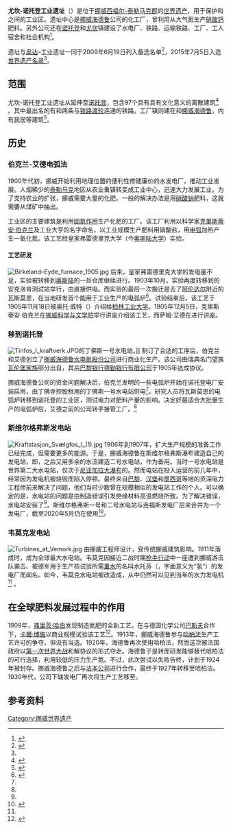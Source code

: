 {{Multiple issues|
{{Expand language|ja|page=リューカン＝ノトデンの産業遺産|time=2020-08-01T06:20:32+00:00}}
{{Refimprove|time=2020-08-01T06:20:32+00:00}}
}}
{{Infobox UNESCO World Heritage Site
| image         = Vemork_kraftstasjon_(21815773971).jpg
| image_upright = 1.2
| caption       = 韦莫克水电站
| location      = {{flag|Norway}}[[东挪威|东挪威]][[西福尔-泰勒马克郡|西福尔-泰勒马克郡]]
| part_of       = 
| includes      = 
| criteria      = {{UNESCO WHS type|(ii), (iv)}}(ii), (iv)
| ID            = 1486
| coordinates   = {{Coord|59|52|43|N|8|35|37|E|display=title, inline|format=dms}}
| year          = 2015
| area          = {{convert|4,959.5|ha|acre}}
| buffer_zone   = {{convert|33,967.6|ha|acre}}
| locmapin      = Norway
| map_caption   = 
}}

'''尤坎-诺托登工业遗址'''（{{lang-no|Rjukan–Notodden industriarv}}）是位于[[挪威|挪威]][[西福尔-泰勒马克郡|西福尔-泰勒马克郡]]的[[世界遗产|世界遗产]]，用于保护{{tsl|en|Heddalsvatnet|黑达尔湖}}和{{tsl|en|Vestfjorddalen|西峡湾谷}}之间的工业区。遗址中心是[[挪威海德鲁|挪威海德鲁]]公司的化工厂，曾利用{{le|伯克兰-艾德电弧法|Birkeland–Eyde process}}从大气氮生产[[硝酸钙|硝酸钙]]肥料。另外公司还在[[诺托登|诺托登]]和[[尤坎|尤坎]]镇建设了水电厂、铁路、运输铁路、工厂、工人宿舍和社会机构<ref name="wh">{{cite web|url=https://whc.unesco.org/en/list/1486|title=Rjukan–Notodden Industrial Heritage Site|date=2015-07-05|publisher=UNESCO|accessdate=2015-07-05|archive-date=2020-07-03|archive-url=https://web.archive.org/web/20200703130701/https://whc.unesco.org/en/list/1486/|dead-url=no}}</ref>。

遗址与[[奥达|奥达]]–{{le|蒂瑟达尔水电站|Tyssedal Hydroelectric Power Station|蒂瑟达尔}}工业遗址一同于2009年6月19日列入备选名单<ref>{{cite web |url= https://www.regjeringen.no/no/dokumentarkiv/stoltenberg-ii/md/Nyheter-og-pressemeldinger/pressemeldinger/2009/industrihistoriske-kulturminner-i-rjukan/id567949/ |title= Industrial historical cultural monuments in Rjukan, Notodden, Odda and Tyssedal-possible new world heritage |publisher= regjeringen.no |language= no |accessdate= 2020-07-29 |archive-date= 2020-07-30 |archive-url= https://web.archive.org/web/20200730152840/https://www.regjeringen.no/no/dokumentarkiv/stoltenberg-ii/md/Nyheter-og-pressemeldinger/pressemeldinger/2009/industrihistoriske-kulturminner-i-rjukan/id567949/ |dead-url= no }}</ref>，2015年7月5日入选[[世界遗产名录|世界遗产名录]]<ref name="wh"/>。

==范围==
尤坎-诺托登工业遗址从{{le|默斯湖|Møsvatn}}延伸至[[诺托登|诺托登]]，包含97个具有具有文化意义的离散建筑<ref>{{Cite web|title=Rjukan-Notodden Industriarv - Norges Verdensarv|url=http://www.norgesverdensarv.no/rjukan-notodden-industriarv.361723.no.html|website=www.norgesverdensarv.no|access-date=2020-05-04|archive-date=2020-01-25|archive-url=https://web.archive.org/web/20200125072639/http://www.norgesverdensarv.no/rjukan-notodden-industriarv.361723.no.html|dead-url=no}}</ref> 。其中最出名的有{{le|茹坎线|Rjukan Line}}和{{le|丁诺赛特线|Tinnoset Line}}两条与[[铁路渡轮|铁路渡轮]]连通的铁路。工厂镇则建在{{le|丁佛斯|Tinfos}}和[[挪威海德鲁|挪威海德鲁]]，内有民居等建筑<ref>{{Cite web|title=Notodden og verdensarven|url=https://www.notodden.kommune.no/innhold/kommunen-var/notodden-og-verdensarven/|website=Notodden kommune|dead-url=no|access-date=2020-05-04|archive-date=2020-04-04|archive-url=https://web.archive.org/web/20200404181426/https://www.notodden.kommune.no/innhold/kommunen-var/notodden-og-verdensarven/}}</ref>。

== 历史 ==
=== 伯克兰-艾德电弧法 ===
1900年代初，挪威开始利用地理位置的便利性修建廉价的水发电厂，推动工业发展。人烟稀少的[[泰勒马克|泰勒马克]]地区从农业重镇转变成工业中心，迅速大力发展工业。为了支持农业的扩张，挪威需要大量的化肥。一般的解决办法是用[[硝酸钠|硝酸钠]]肥料，这就需要从煤矿中抽出。

工业区的主要建筑是利用[[固氮作用|固氮作用]]生产化肥的工厂。该工厂利用以科学家[[克里斯蒂安·伯克兰|克里斯蒂安·伯克兰]]及工业大亨{{le|萨姆·艾德|Sam Eyde}}的名字命名{{le|伯克兰-艾德电弧法|Birkeland–Eyde process}}，以工业规模生产肥料用硝酸盐，用[[电弧|电弧]]加热产生一氧化氮。该工艺经皇家弗雷德里克大学（今[[奥斯陆大学|奥斯陆大学]]）实验。

==== 工艺研发 ====
[[File:Birkeland–Eyde_furnace_1905.jpg|thumb]]
后来，皇家弗雷德里克大学的发电量不足，实验被转移到[[奥斯陆|奥斯陆]]的一处仓库继续进行。1903年10月，实验再度转移到{{tsl|en|Maridalen|玛丽达琳}}的安克洛肯测试站举行，由{{le|哈默伦水电站|Hammeren Hydroelectric Power Station}}直接供电。而实验的最后一次搬迁是去了[[阿伦达尔|阿伦达尔]]附近的瓦斯莫恩，在当地研发首个能用于工业生产的电弧炉<ref name=":0">{{Cite web|title=Rjukan-Notodden Industrial Heritage Site Nomination File|url=http://whc.unesco.org/uploads/nominations/1486.pdf|last=|first=|date=2015|website=UNESCO|dead-url=no|archive-url=https://web.archive.org/web/20200704122747/http://whc.unesco.org/uploads/nominations/1486.pdf|archive-date=2020-07-04|access-date=2020-05-04}}</ref>。试验结束后，该工艺于1905年11月18日被奥托·威特（{{lang|en|Otto Witt}}）介绍给[[柏林工业大学|柏林工业大学]]。1905年12月5日，克里斯蒂安·伯克兰在[[挪威科学与文学院|挪威科学与文学院]]举行讲座介绍该工艺，而萨姆·艾德在{{tsl|en|Polytechnic Society (Norway)|挪威理工学院}}进行讲座。

=== 移到诺托登 ===
[[File:Tinfos_I_kraftverk.JPG|thumb]]的丁佛斯一号水电站。]]
制订了合适的工序后，伯克兰和艾德创立了[[挪威海德鲁|挪威海德鲁水电氮股份公司]]进行商业化生产。该公司由瑞典名门望族[[瓦伦堡家族|瓦伦堡家族]]部分出自，其后[[法国巴黎银行|巴黎银行德勤银行有限公司]]于1905年达成协议。

挪威海德鲁公司的资金问题解决后，伯克兰发明的一些电弧炉开始在诺托登电厂安装启用，由丁佛寺控股租用的丁佛斯一号水电站供电<ref name=":0" />。研究人员将瓦斯莫恩的电弧炉转移到诺托登的工业区，测试电力对肥料产量的影响。决定好最适合大批量生产的电弧炉后，艾德之前的公司{{le|艾德化工|Elkem}}转手接管工厂。<ref name=":0" />

=== 斯维尔格弗斯发电站 ===
[[File:Kraftstasjon_Svælgfos_I_(1).jpg|thumb]]
1906年到1907年，扩大生产规模的准备工作已经完成，但需要更多的能源。于是，挪威海德鲁在斯维尔格弗斯瀑布建造自己的发电站，即{{tsl|en|Svelgfoss Hydroelectric Power Station|斯维尔格弗斯水电站|斯维尔格弗斯一号水电站}}，之后又用多余的水流建造二号水电站，作为备用。当时一号水电站是世界第二大水电站，仅次于[[尼亚加拉大瀑布|尼亚加拉大瀑布]]的{{le|爱德华·迪恩·亚当水电站|Edward Dean Adams Power Plant}}。然而电站在投入运营的前几年中，经常因为发电机被烧毁而陷入停顿。最终来自[[巴黎|巴黎]]、[[汉堡|汉堡]]和[[墨西哥|墨西哥]]等地的资深电力工程师前来解决了问题，他们当时少数曾在规模相似的发电站工作的个人。可以确定的是，水电站的问题是由制造错误引发绝缘材料高温燃烧所致。为了解决错误，水电站安装了{{le|避雷器|Lightning arrester}}<ref name=":0" />。斯维尔格弗斯一号和二号水电站与连福斯发电厂后来合并为一个发电厂，截至2020年5月仍在使用<ref>{{Cite web|title=Svelgfoss|url=https://www.skagerakkraft.no/svelgfoss/category2341.html|last=|first=|date=|website=Skagerak Kraft|dead-url=no|archive-url=https://web.archive.org/web/20200912130916/https://www.skagerakkraft.no/svelgfoss/category2341.html|archive-date=2020-09-12|access-date=2020-05-29}}</ref>。

=== 韦莫克发电站 ===
[[File:Turbines_at_Vemork.jpg|thumb]]
{{tsl|en|Vemork|韦莫克水电站}}由挪威工程师{{le|奥拉夫·诺德哈根|Olaf Nordhagen}}设计，受传统挪威建筑影响。1911年落成时，成为全球最大水电站。韦莫克因接近二战时期[[破壞挪威德軍重水廠|枪手行动]]中一座遭到挪威游击队袭击、被德军用于生产核试验所需[[重水|重水]]的名叫水托芬（{{lang|no|Vannstoffen}}，字面意义为“氢”）的发电厂而闻名。如今，韦莫克水电站被改造成{{tsl|en|Norwegian Industrial Workers Museum|挪威工业工人博物馆}}，从中仍然可以见到当年的水力发电机<ref name=":0" />      。

== 在全球肥料发展过程中的作用 ==
1909年，[[弗里茨·哈伯|弗里茨·哈伯]]发现制造氮肥的全新工艺。在与德国化学公司[[巴斯夫|巴斯夫]]合作下，[[卡爾·博施|卡爾·博施]]以商业规模试验该工艺<ref>{{Cite web|title=Fertilizer History: The Haber-Bosch Process|url=https://www.tfi.org/the-feed/fertilizer-history-haber-bosch-process|last=Louchheim|first=Justin|date=2014-11-19|website=The Fertilizer Institute|dead-url=no|archive-url=https://web.archive.org/web/20200801233037/https://www.tfi.org/the-feed/fertilizer-history-haber-bosch-process|archive-date=2020-08-01|access-date=}}</ref>。1913年，挪威海德鲁参与[[哈柏法|哈柏法]]生产工艺许可的争夺，但没有当选。1920年，海德鲁再次使用哈柏法，然而这次被法国政府以[[第一次世界大战|第一次世界大战]]和解协议的形式夺走。海德鲁于是转而研发能够替代哈柏法的可行选择，利用较低的压力生产氮。不过，此次尝试以失败告终，计划于1924年被封存。挪威海德鲁之后与[[法本公司|法本公司]]进行合作，最终于1927年转移至哈柏法。1930年代，公司下辖发电厂再次将生产工艺移至{{le|硝酸磷酸盐法|Nitrophosphate process|奥达工艺法}}。

==参考资料==
{{reflist}}

{{挪威世界遺產}}

{{DEFAULTSORT:Rjukan-Notodden Industrial Heritage Site}}
[[Category:挪威世界遗产|Category:挪威世界遗产]]